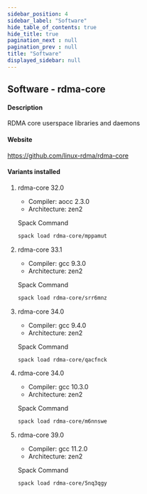```yaml
---
sidebar_position: 4
sidebar_label: "Software"
hide_table_of_contents: true
hide_title: true
pagination_next : null
pagination_prev : null
title: "Software"
displayed_sidebar: null
---
```


## Software - rdma-core


#### Description
RDMA core userspace libraries and daemons

#### Website
https://github.com/linux-rdma/rdma-core

#### Variants installed

1. rdma-core 32.0

    - Compiler: aocc 2.3.0
    - Architecture: zen2

    Spack Command
    ```bash
    spack load rdma-core/mppamut
    ```

2. rdma-core 33.1

    - Compiler: gcc 9.3.0
    - Architecture: zen2

    Spack Command
    ```bash
    spack load rdma-core/srr6mnz
    ```

3. rdma-core 34.0

    - Compiler: gcc 9.4.0
    - Architecture: zen2

    Spack Command
    ```bash
    spack load rdma-core/qacfnck
    ```

4. rdma-core 34.0

    - Compiler: gcc 10.3.0
    - Architecture: zen2

    Spack Command
    ```bash
    spack load rdma-core/m6nnswe
    ```

5. rdma-core 39.0

    - Compiler: gcc 11.2.0
    - Architecture: zen2

    Spack Command
    ```bash
    spack load rdma-core/5nq3qgy
    ```
